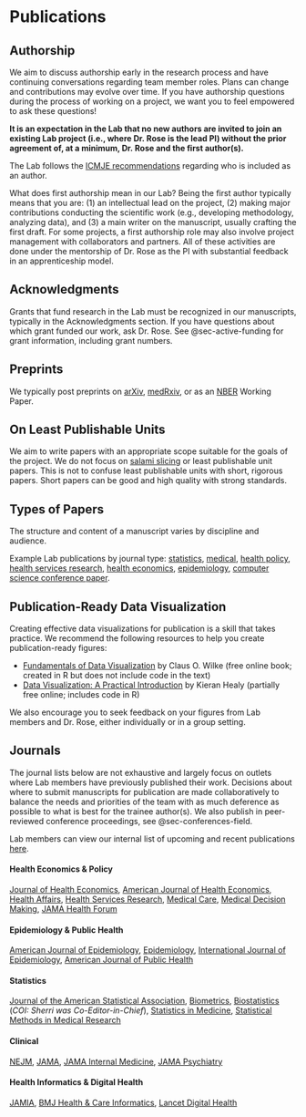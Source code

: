# Publications

## Authorship

We aim to discuss authorship early in the research process and have continuing conversations regarding team member roles. Plans can change and contributions may evolve over time. If you have authorship questions during the process of working on a project, we want you to feel empowered to ask these questions!

**It is an expectation in the Lab that no new authors are invited to join an existing Lab project (i.e., where Dr. Rose is the lead PI) without the prior agreement of, at a minimum, Dr. Rose and the first author(s).**

The Lab follows the [ICMJE recommendations](http://www.icmje.org/recommendations/browse/roles-and-responsibilities/defining-the-role-of-authors-and-contributors.html) regarding who is included as an author.

What does first authorship mean in our Lab? Being the first author typically means that you are: (1) an intellectual lead on the project, (2) making major contributions conducting the scientific work (e.g., developing methodology, analyzing data), and (3) a main writer on the manuscript, usually crafting the first draft. For some projects, a first authorship role may also involve project management with collaborators and partners. All of these activities are done under the mentorship of Dr. Rose as the PI with substantial feedback in an apprenticeship model.

## Acknowledgments

Grants that fund research in the Lab must be recognized in our manuscripts, typically in the Acknowledgments section. If you have questions about which grant funded our work, ask Dr. Rose. See @sec-active-funding for grant information, including grant numbers.

## Preprints

We typically post preprints on [arXiv](https://arxiv.org/), [medRxiv](https://www.medrxiv.org/), or as an [NBER](https://www.nber.org/) Working Paper.

## On Least Publishable Units

We aim to write papers with an appropriate scope suitable for the goals of the project. We do not focus on [salami slicing](https://academic.oup.com/ije/article/49/1/281/5570871) or least publishable unit papers. This is not to confuse least publishable units with short, rigorous papers. Short papers can be good and high quality with strong standards.

## Types of Papers

The structure and content of a manuscript varies by discipline and audience.

Example Lab publications by journal type: [statistics](https://onlinelibrary.wiley.com/doi/10.1111/biom.13863), [medical](https://jamanetwork.com/journals/jamapsychiatry/fullarticle/2765490?guestAccessKey=8e0d777c-ac53-47e9-9387-722b788058a2&utm_campaign=author_alert-jamanetwork&utm_content=author-author_engagement&utm_medium=email&utm_source=jps&utm_term=1m), [health policy](https://www.healthaffairs.org/doi/full/10.1377/hlthaff.2015.1026), [health services research](https://onlinelibrary.wiley.com/doi/10.1111/1475-6773.13046), [health economics](https://www.journals.uchicago.edu/doi/10.1086/716199), [epidemiology](https://academic.oup.com/aje/article/185/1/65/2662306), [computer science conference paper](https://proceedings.mlr.press/v180/chapfuwa22a.html).

## Publication-Ready Data Visualization

Creating effective data visualizations for publication is a skill that takes practice. We recommend the following resources to help you create publication-ready figures:

- [Fundamentals of Data Visualization](https://clauswilke.com/dataviz/) by Claus O. Wilke (free online book; created in R but does not include code in the text)
- [Data Visualization: A Practical Introduction](https://socviz.co/) by Kieran Healy (partially free online; includes code in R)

We also encourage you to seek feedback on your figures from Lab members and Dr. Rose, either individually or in a group setting.

## Journals

The journal lists below are not exhaustive and largely focus on outlets where Lab members have previously published their work. Decisions about where to submit manuscripts for publication are made collaboratively to balance the needs and priorities of the team with as much deference as possible to what is best for the trainee author(s). We also publish in peer-reviewed conference proceedings, see @sec-conferences-field.

Lab members can view our internal list of upcoming and recent publications [here](https://github.com/StanfordHPDS/publications).

#### Health Economics & Policy {.unnumbered}

[Journal of Health Economics](https://www.journals.elsevier.com/journal-of-health-economics), [American Journal of Health Economics](https://www.journals.uchicago.edu/toc/ajhe/current), [Health Affairs](https://www.healthaffairs.org/), [Health Services Research](https://www.hsr.org/), [Medical Care](https://journals.lww.com/lww-medicalcare/pages/default.aspx), [Medical Decision Making](https://journals.sagepub.com/home/mdm),  [JAMA Health Forum](https://jamanetwork.com/journals/jama-health-forum)

#### Epidemiology & Public Health {.unnumbered}

[American Journal of Epidemiology](https://academic.oup.com/aje), [Epidemiology](https://journals.lww.com/epidem/pages/default.aspx), [International Journal of Epidemiology](https://academic.oup.com/ije), [American Journal of Public Health](https://ajph.aphapublications.org/)

#### Statistics {.unnumbered}

[Journal of the American Statistical Association](https://www.tandfonline.com/toc/uasa20/current), [Biometrics](https://onlinelibrary.wiley.com/journal/15410420), [Biostatistics](https://academic.oup.com/biostatistics) (_COI: Sherri was Co-Editor-in-Chief_), [Statistics in Medicine](https://onlinelibrary.wiley.com/journal/10970258), [Statistical Methods in Medical Research](https://journals.sagepub.com/home/smm)

#### Clinical {.unnumbered}

[NEJM](https://www.nejm.org/), [JAMA](https://jamanetwork.com/), [JAMA Internal Medicine](https://jamanetwork.com/journals/jamainternalmedicine), [JAMA Psychiatry](https://jamanetwork.com/journals/jamapsychiatry)

#### Health Informatics & Digital Health {.unnumbered}

[JAMIA](https://academic.oup.com/jamia), [BMJ Health & Care Informatics](https://informatics.bmj.com/), [Lancet Digital Health](https://www.thelancet.com/journals/landig/home)
